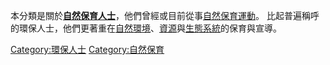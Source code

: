 本分類是關於'''[[自然保育人士|自然保育人士]]'''，他們曾經或目前從事[[自然保育運動|自然保育運動]]。
比起普遍稱呼的環保人士，他們更著重在[[自然環境|自然環境]]、[[自然資源|資源]]與[[生態系統|生態系統]]的保育與宣導。

{{Commons cat|Conservationists}}

[[Category:環保人士|Category:環保人士]]
[[Category:自然保育|Category:自然保育]]